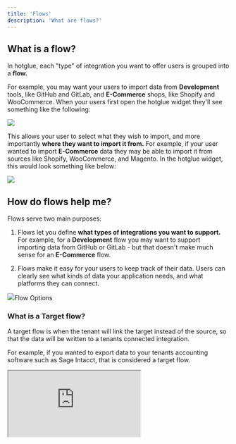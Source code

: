 ```yaml
---
title: 'Flows'
description: 'What are flows?'
---
```



## What is a flow?
In hotglue, each "type" of integration you want to offer users is grouped into a **flow.**

For example, you may want your users to import data from **Development** tools, like GitHub and GitLab, and **E-Commerce** shops, like Shopify and WooCommerce. When your users first open the hotglue widget they'll see something like the following:

<Frame caption="hotglue widget - flows">
  <img src="https://files.readme.io/8a39f05-Screen_Shot_2022-06-10_at_3.50.18_PM.png" />
</Frame>

This allows your user to select what they wish to import, and more importantly **where they want to import it from.** For example, if your user wanted to import **E-Commerce** data they may be able to import it from sources like Shopify, WooCommerce, and Magento. In the hotglue widget, this would look something like below:

<Frame caption="hotglue widget - E-Commerce flow">
  <img src="https://files.readme.io/8faa323-Screen_Shot_2022-06-10_at_3.54.09_PM.png" />
</Frame>


## How do flows help me?

Flows serve two main purposes:

1. Flows let you define **what types of integrations you want to support.** For example, for a **Development** flow you may want to support importing data from GitHub or GitLab - but that doesn't make much sense for an **E-Commerce** flow.

2. Flows make it easy for your users to keep track of their data. Users can clearly see what kinds of data your application needs, and what platforms they can connect.


<Frame caption="hotglue widget - Development flow connected">
  <img src="https://files.readme.io/bcdcd85-Screen_Shot_2022-06-10_at_3.57.26_PM.png />
</Frame>


## Flow Options
### What is a Target flow?

A target flow is when the tenant will link the target instead of the source, so that the data will be written to a tenants connected integration.

For example, if you wanted to export data to your tenants accounting software such as Sage Intacct, that is considered a target flow.


<iframe
  src="https://www.loom.com/embed/e2f80634de5a48409e9cfc051eb94867?hide_owner=true&hide_share=true&hide_title=true&hideEmbedTopBar=true"
></iframe>
